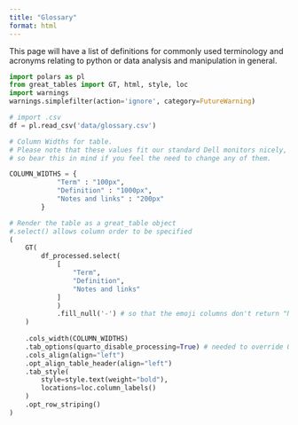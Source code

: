 ```yaml
---
title: "Glossary"
format: html
---
```


This page will have a list of definitions for commonly used terminology and acronyms relating to python or data analysis and manipulation in general.

::: column-screen-inset-right
```python

import polars as pl
from great_tables import GT, html, style, loc
import warnings
warnings.simplefilter(action='ignore', category=FutureWarning)

# import .csv
df = pl.read_csv('data/glossary.csv')

# Column Widths for table.
# Please note that these values fit our standard Dell monitors nicely,
# so bear this in mind if you feel the need to change any of them.

COLUMN_WIDTHS = {
            "Term" : "100px",
            "Definition" : "1000px",
            "Notes and links" : "200px"
        }

# Render the table as a great_table object
#.select() allows column order to be specified
(
    GT(
        df_processed.select(
            [
				"Term",
				"Definition",
				"Notes and links"
            ]
            )
            .fill_null('-') # so that the emoji columns don't return "None" when empty
    )
    
    .cols_width(COLUMN_WIDTHS)
    .tab_options(quarto_disable_processing=True) # needed to override Quarto's own table formatting
    .cols_align(align="left")
    .opt_align_table_header(align="left")
    .tab_style(
        style=style.text(weight="bold"),
        locations=loc.column_labels()
    )
    .opt_row_striping()
)



```
:::
